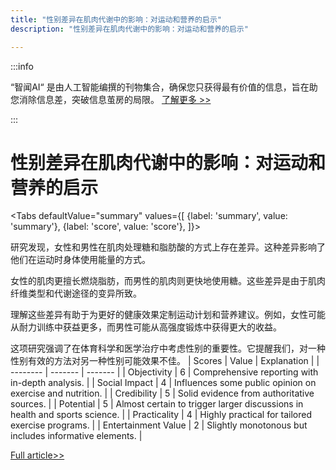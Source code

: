 ```yaml
---
title: "性别差异在肌肉代谢中的影响：对运动和营养的启示"
description: "性别差异在肌肉代谢中的影响：对运动和营养的启示"

---
```



:::info

“智闻AI“ 是由人工智能编撰的刊物集合，确保您只获得最有价值的信息，旨在助您消除信息差，突破信息茧房的局限。  [了解更多 >>](/)

:::

# 性别差异在肌肉代谢中的影响：对运动和营养的启示


<Tabs
	defaultValue="summary"
	values={[
	{label: 'summary', value: 'summary'},
	{label: 'score', value: 'score'},
]}>
<TabItem value="summary">


研究发现，女性和男性在肌肉处理糖和脂肪酸的方式上存在差异。这种差异影响了他们在运动时身体使用能量的方式。

女性的肌肉更擅长燃烧脂肪，而男性的肌肉则更快地使用糖。这些差异是由于肌肉纤维类型和代谢途径的变异所致。

理解这些差异有助于为更好的健康效果定制运动计划和营养建议。例如，女性可能从耐力训练中获益更多，而男性可能从高强度锻炼中获得更大的收益。

这项研究强调了在体育科学和医学治疗中考虑性别的重要性。它提醒我们，对一种性别有效的方法对另一种性别可能效果不佳。
</TabItem>
<TabItem value="score">
	| Scores     | Value   | Explanation |
	| -------- | ------- | ------- |
	| Objectivity  | 6    | Comprehensive reporting with in-depth analysis.    |
	| Social Impact | 4     | Influences some public opinion on exercise and nutrition.    |
	| Credibility    | 5    | Solid evidence from authoritative sources.    |
	| Potential    | 5    | Almost certain to trigger larger discussions in health and sports science.    |
	| Practicality    | 4    | Highly practical for tailored exercise programs.    |
	| Entertainment Value    | 2    | Slightly monotonous but includes informative elements.    |
</TabItem>
</Tabs>

[Full article>>](https://medicalxpress.com/news/2024-08-females-males-muscles-differ-sugar.html)
